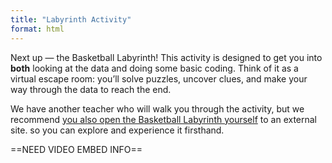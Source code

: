 ```yaml
---
title: "Labyrinth Activity"
format: html
---
```


Next up — the Basketball Labyrinth! This activity is designed to get you into **both** looking at the data and doing some basic coding. Think of it as a virtual escape room: you’ll solve puzzles, uncover clues, and make your way through the data to reach the end.

We have another teacher who will walk you through the activity, but we recommend [you also open the Basketball Labyrinth yourself](https://github.com/Data-Dunkers/lessons/blob/main/labyrinths/mini-basketball/mini-basketball.ipynb) to an external site. so you can explore and experience it firsthand.

==NEED VIDEO EMBED INFO==